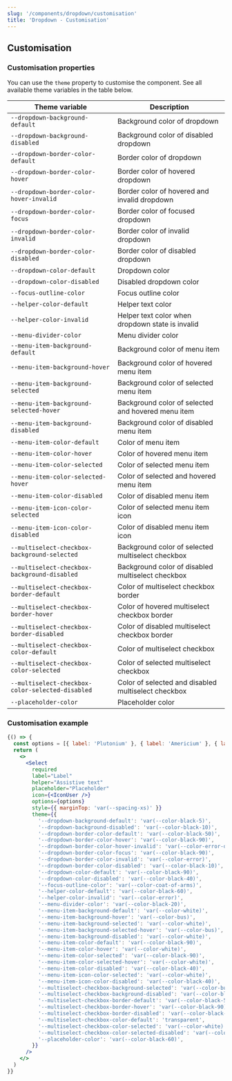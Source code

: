 ```yaml
---
slug: '/components/dropdown/customisation'
title: 'Dropdown - Customisation'
---
```




## Customisation

### Customisation properties
You can use the `theme` property to customise the component. See all available theme variables in the table below.

| Theme variable                                   | Description                                         |
| ------------------------------------------------ | --------------------------------------------------- |
| `--dropdown-background-default`                  | Background color of dropdown                        |
| `--dropdown-background-disabled`                 | Background color of disabled dropdown               |
| `--dropdown-border-color-default`                | Border color of dropdown                            |
| `--dropdown-border-color-hover`                  | Border color of hovered dropdown                    |
| `--dropdown-border-color-hover-invalid`          | Border color of hovered and invalid dropdown        |
| `--dropdown-border-color-focus`                  | Border color of focused dropdown                    |
| `--dropdown-border-color-invalid`                | Border color of invalid dropdown                    |
| `--dropdown-border-color-disabled`               | Border color of disabled dropdown                   |
| `--dropdown-color-default`                       | Dropdown color                                      |
| `--dropdown-color-disabled`                      | Disabled dropdown color                             |
| `--focus-outline-color`                          | Focus outline color                                 |
| `--helper-color-default`                         | Helper text color                                   |
| `--helper-color-invalid`                         | Helper text color when dropdown state is invalid    |
| `--menu-divider-color`                           | Menu divider color                                  |
| `--menu-item-background-default`                 | Background color of menu item                       |
| `--menu-item-background-hover`                   | Background color of hovered menu item               |
| `--menu-item-background-selected`                | Background color of selected menu item              |
| `--menu-item-background-selected-hover`          | Background color of selected and hovered menu item  |
| `--menu-item-background-disabled`                | Background color of disabled menu item              |
| `--menu-item-color-default`                      | Color of menu item                                  |
| `--menu-item-color-hover`                        | Color of hovered menu item                          |
| `--menu-item-color-selected`                     | Color of selected menu item                         |
| `--menu-item-color-selected-hover`               | Color of selected and hovered menu item             |
| `--menu-item-color-disabled`                     | Color of disabled menu item                         |
| `--menu-item-icon-color-selected`                | Color of selected menu item icon                    |
| `--menu-item-icon-color-disabled`                | Color of disabled menu item icon                    |
| `--multiselect-checkbox-background-selected`     | Background color of selected multiselect checkbox   |
| `--multiselect-checkbox-background-disabled`     | Background color of disabled multiselect checkbox   |
| `--multiselect-checkbox-border-default`          | Color of multiselect checkbox border                |
| `--multiselect-checkbox-border-hover`            | Color of hovered multiselect checkbox border        |
| `--multiselect-checkbox-border-disabled`         | Color of disabled multiselect checkbox border       |
| `--multiselect-checkbox-color-default`           | Color of multiselect checkbox                       |
| `--multiselect-checkbox-color-selected`          | Color of selected multiselect checkbox              |
| `--multiselect-checkbox-color-selected-disabled` | Color of selected and disabled multiselect checkbox |
| `--placeholder-color`                            | Placeholder color                                   |


### Customisation example
<Playground>

```jsx
{() => {
  const options = [{ label: 'Plutonium' }, { label: 'Americium' }, { label: 'Copernicium' }, { label: 'Berkelium' }];
  return (
    <>
      <Select
        required
        label="Label"
        helper="Assistive text"
        placeholder="Placeholder"
        icon={<IconUser />}
        options={options}
        style={{ marginTop: 'var(--spacing-xs)' }}
        theme={{
          '--dropdown-background-default': 'var(--color-black-5)',
          '--dropdown-background-disabled': 'var(--color-black-10)',
          '--dropdown-border-color-default': 'var(--color-black-50)',
          '--dropdown-border-color-hover': 'var(--color-black-90)',
          '--dropdown-border-color-hover-invalid': 'var(--color-error-dark)',
          '--dropdown-border-color-focus': 'var(--color-black-90)',
          '--dropdown-border-color-invalid': 'var(--color-error)',
          '--dropdown-border-color-disabled': 'var(--color-black-10)',
          '--dropdown-color-default': 'var(--color-black-90)',
          '--dropdown-color-disabled': 'var(--color-black-40)',
          '--focus-outline-color': 'var(--color-coat-of-arms)',
          '--helper-color-default': 'var(--color-black-60)',
          '--helper-color-invalid': 'var(--color-error)',
          '--menu-divider-color': 'var(--color-black-20)',
          '--menu-item-background-default': 'var(--color-white)',
          '--menu-item-background-hover': 'var(--color-bus)',
          '--menu-item-background-selected': 'var(--color-white)',
          '--menu-item-background-selected-hover': 'var(--color-bus)',
          '--menu-item-background-disabled': 'var(--color-white)',
          '--menu-item-color-default': 'var(--color-black-90)',
          '--menu-item-color-hover': 'var(--color-white)',
          '--menu-item-color-selected': 'var(--color-black-90)',
          '--menu-item-color-selected-hover': 'var(--color-white)',
          '--menu-item-color-disabled': 'var(--color-black-40)',
          '--menu-item-icon-color-selected': 'var(--color-white)',
          '--menu-item-icon-color-disabled': 'var(--color-black-40)',
          '--multiselect-checkbox-background-selected': 'var(--color-bus)',
          '--multiselect-checkbox-background-disabled': 'var(--color-black-10)',
          '--multiselect-checkbox-border-default': 'var(--color-black-50)',
          '--multiselect-checkbox-border-hover': 'var(--color-black-90)',
          '--multiselect-checkbox-border-disabled': 'var(--color-black-10)',
          '--multiselect-checkbox-color-default': 'transparent',
          '--multiselect-checkbox-color-selected': 'var(--color-white)',
          '--multiselect-checkbox-color-selected-disabled': 'var(--color-white)',
          '--placeholder-color': 'var(--color-black-60)',
        }}
      />
    </>
  )
}}
```

</Playground>

